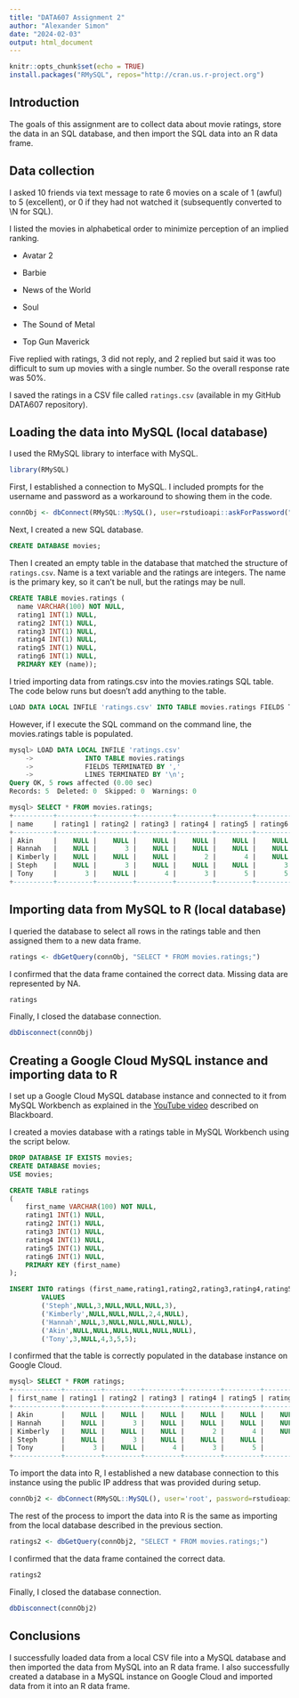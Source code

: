 ```yaml
---
title: "DATA607 Assignment 2"
author: "Alexander Simon"
date: "2024-02-03"
output: html_document
---
```


```r
knitr::opts_chunk$set(echo = TRUE)
install.packages("RMySQL", repos="http://cran.us.r-project.org")
```

## Introduction

The goals of this assignment are to collect data about movie ratings, store the data in an SQL database, and then import the SQL data into an R data frame.

## Data collection

I asked 10 friends via text message to rate 6 movies on a scale of 1 (awful) to 5 (excellent), or 0 if they had not watched it (subsequently converted to \\N for SQL).

I listed the movies in alphabetical order to minimize perception of an implied ranking.

-   Avatar 2

-   Barbie

-   News of the World

-   Soul

-   The Sound of Metal

-   Top Gun Maverick

Five replied with ratings, 3 did not reply, and 2 replied but said it was too difficult to sum up movies with a single number. So the overall response rate was 50%.

I saved the ratings in a CSV file called `ratings.csv` (available in my GitHub DATA607 repository).

## Loading the data into MySQL (local database)

I used the RMySQL library to interface with MySQL.

```r
library(RMySQL)
```

First, I established a connection to MySQL. I included prompts for the username and password as a workaround to showing them in the code.

```r
connObj <- dbConnect(RMySQL::MySQL(), user=rstudioapi::askForPassword("MySQL username"), password=rstudioapi::askForPassword("Password"), host='localhost')
```

Next, I created a new SQL database.

```sql
CREATE DATABASE movies;
```

Then I created an empty table in the database that matched the structure of `ratings.csv`. Name is a text variable and the ratings are integers. The name is the primary key, so it can't be null, but the ratings may be null.

```sql
CREATE TABLE movies.ratings (
  name VARCHAR(100) NOT NULL,
  rating1 INT(1) NULL,
  rating2 INT(1) NULL,
  rating3 INT(1) NULL,
  rating4 INT(1) NULL,
  rating5 INT(1) NULL,
  rating6 INT(1) NULL,
  PRIMARY KEY (name));
```

I tried importing data from ratings.csv into the movies.ratings SQL table. The code below runs but doesn't add anything to the table.

```sql
LOAD DATA LOCAL INFILE 'ratings.csv' INTO TABLE movies.ratings FIELDS TERMINATED BY ',' LINES TERMINATED BY '\n';
```

However, if I execute the SQL command on the command line, the movies.ratings table is populated.

```sql
mysql> LOAD DATA LOCAL INFILE 'ratings.csv' 
    ->             INTO TABLE movies.ratings 
    ->             FIELDS TERMINATED BY ',' 
    ->             LINES TERMINATED BY '\n';
Query OK, 5 rows affected (0.00 sec)
Records: 5  Deleted: 0  Skipped: 0  Warnings: 0

mysql> SELECT * FROM movies.ratings;
+----------+---------+---------+---------+---------+---------+---------+
| name     | rating1 | rating2 | rating3 | rating4 | rating5 | rating6 |
+----------+---------+---------+---------+---------+---------+---------+
| Akin     |    NULL |    NULL |    NULL |    NULL |    NULL |    NULL |
| Hannah   |    NULL |       3 |    NULL |    NULL |    NULL |    NULL |
| Kimberly |    NULL |    NULL |    NULL |       2 |       4 |    NULL |
| Steph    |    NULL |       3 |    NULL |    NULL |    NULL |       3 |
| Tony     |       3 |    NULL |       4 |       3 |       5 |       5 |
+----------+---------+---------+---------+---------+---------+---------+
```

## Importing data from MySQL to R (local database)

I queried the database to select all rows in the ratings table and then assigned them to a new data frame.

```r
ratings <- dbGetQuery(connObj, "SELECT * FROM movies.ratings;")
```

I confirmed that the data frame contained the correct data. Missing data are represented by NA.

```r
ratings
```

Finally, I closed the database connection.

```r
dbDisconnect(connObj)
```

## Creating a Google Cloud MySQL instance and importing data to R

I set up a Google Cloud MySQL database instance and connected to it from MySQL Workbench as explained in the [YouTube video](https://www.youtube.com/watch?v=dNqz9hCQozM) described on Blackboard.

I created a movies database with a ratings table in MySQL Workbench using the script below.

```sql
DROP DATABASE IF EXISTS movies;
CREATE DATABASE movies;
USE movies;

CREATE TABLE ratings
(
	first_name VARCHAR(100) NOT NULL,
    rating1 INT(1) NULL,
    rating2 INT(1) NULL,
    rating3 INT(1) NULL,
    rating4 INT(1) NULL,
    rating5 INT(1) NULL,
    rating6 INT(1) NULL,
    PRIMARY KEY (first_name)
);

INSERT INTO ratings (first_name,rating1,rating2,rating3,rating4,rating5,rating6)
		VALUES 
        ('Steph',NULL,3,NULL,NULL,NULL,3),
        ('Kimberly',NULL,NULL,NULL,2,4,NULL),
        ('Hannah',NULL,3,NULL,NULL,NULL,NULL),
        ('Akin',NULL,NULL,NULL,NULL,NULL,NULL),
        ('Tony',3,NULL,4,3,5,5);

```

I confirmed that the table is correctly populated in the database instance on Google Cloud.

```sql

mysql> SELECT * FROM ratings;
+------------+---------+---------+---------+---------+---------+---------+
| first_name | rating1 | rating2 | rating3 | rating4 | rating5 | rating6 |
+------------+---------+---------+---------+---------+---------+---------+
| Akin       |    NULL |    NULL |    NULL |    NULL |    NULL |    NULL |
| Hannah     |    NULL |       3 |    NULL |    NULL |    NULL |    NULL |
| Kimberly   |    NULL |    NULL |    NULL |       2 |       4 |    NULL |
| Steph      |    NULL |       3 |    NULL |    NULL |    NULL |       3 |
| Tony       |       3 |    NULL |       4 |       3 |       5 |       5 |
+------------+---------+---------+---------+---------+---------+---------+
```

To import the data into R, I established a new database connection to this instance using the public IP address that was provided during setup.

```r
connObj2 <- dbConnect(RMySQL::MySQL(), user='root', password=rstudioapi::askForPassword("Password"), host='35.202.52.132')
```

The rest of the process to import the data into R is the same as importing from the local database described in the previous section.

```r
ratings2 <- dbGetQuery(connObj2, "SELECT * FROM movies.ratings;")
```

I confirmed that the data frame contained the correct data.

```r
ratings2
```

Finally, I closed the database connection.

```r
dbDisconnect(connObj2)
```

## Conclusions

I successfully loaded data from a local CSV file into a MySQL database and then imported the data from MySQL into an R data frame. I also successfully created a database in a MySQL instance on Google Cloud and imported data from it into an R data frame.
